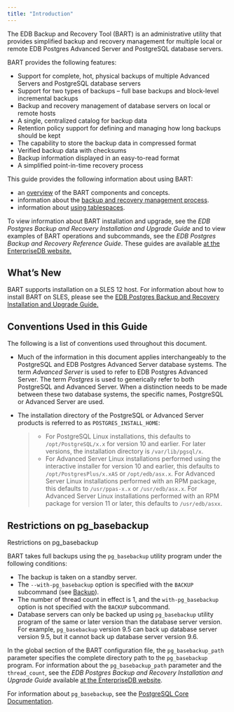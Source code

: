 ```yaml
---
title: "Introduction"
---
```




The EDB Backup and Recovery Tool (BART) is an administrative utility that provides simplified backup and recovery management for multiple local or remote EDB Postgres Advanced Server and PostgreSQL database servers.

BART provides the following features:

  - Support for complete, hot, physical backups of multiple Advanced Servers and PostgreSQL database servers
  - Support for two types of backups – full base backups and block-level incremental backups
  - Backup and recovery management of database servers on local or remote hosts
  - A single, centralized catalog for backup data
  - Retention policy support for defining and managing how long backups should be kept
  - The capability to store the backup data in compressed format
  - Verified backup data with checksums
  - Backup information displayed in an easy-to-read format
  - A simplified point-in-time recovery process

This guide provides the following information about using BART:

  - an [overview](02_overview/#overview) of the BART components and concepts.
  - information about the [backup and recovery management process](03_using_bart/#using_bart).
  - information about [using tablespaces](#using_tablespaces).

To view information about BART installation and upgrade, see the *EDB Postgres Backup and Recovery Installation and Upgrade Guide* and to view examples of BART operations and subcommands, see the *EDB Postgres Backup and Recovery Reference Guide*. These guides are available [at the EnterpriseDB website.](https://www.enterprisedb.com/edb-docs/)

<div id="whats_new" class="registered_link"></div>

## What’s New

BART supports installation on a SLES 12 host. For information about how to install BART on SLES, please see the [EDB Postgres Backup and Recovery Installation and Upgrade Guide.](https://www.enterprisedb.com/edb-docs/)

<div id="conventions_used_in_this_guide" class="registered_link"></div>

## Conventions Used in this Guide

The following is a list of conventions used throughout this document.

  - Much of the information in this document applies interchangeably to the PostgreSQL and EDB Postgres Advanced Server database systems. The term *Advanced Server* is used to refer to EDB Postgres Advanced Server. The term *Postgres* is used to generically refer to both PostgreSQL and Advanced Server. When a distinction needs to be made between these two database systems, the specific names, PostgreSQL or Advanced Server are used.

  - The installation directory of the PostgreSQL or Advanced Server products is referred to as `POSTGRES_INSTALL_HOME`:
    
    >   - For PostgreSQL Linux installations, this defaults to `/opt/PostgreSQL/x.x` for version 10 and earlier. For later versions, the installation directory is `/var/lib/pgsql/x`.
    >   - For Advanced Server Linux installations performed using the interactive installer for version 10 and earlier, this defaults to `/opt/PostgresPlus/x.xAS` or `/opt/edb/asx.x`. For Advanced Server Linux installations performed with an RPM package, this defaults to `/usr/ppas-x.x` or `/usr/edb/asx.x`. For Advanced Server Linux installations performed with an RPM package for version 11 or later, this defaults to `/usr/edb/asxx`.

## Restrictions on pg_basebackup

<div class="index">

Restrictions on pg_basebackup

</div>

BART takes full backups using the `pg_basebackup` utility program under the following conditions:

  - The backup is taken on a standby server.
  - The `--with-pg_basebackup` option is specified with the `BACKUP` subcommand (see [Backup](03_using_bart/03_basic_bart_subcommand_usage/#backup)).
  - The number of thread count in effect is 1, and the `with-pg_basebackup` option is not specified with the `BACKUP` subcommand.
  - Database servers can only be backed up using `pg_basebackup` utility program of the same or later version than the database server version. For example, `pg_basebackup` version 9.5 can back up database server version 9.5, but it cannot back up database server version 9.6.

In the global section of the BART configuration file, the `pg_basebackup_path` parameter specifies the complete directory path to the `pg_basebackup` program. For information about the `pg_basebackup_path` parameter and the `thread_count`, see the *EDB Postgres Backup and Recovery Installation and Upgrade Guide* available [at the EnterpriseDB website](https://www.enterprisedb.com/edb-docs/).

For information about `pg_basebackup`, see the [PostgreSQL Core Documentation](https://postgresql.org/docs/current/static/app-pgbasebackup.html).

